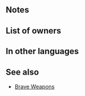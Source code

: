 {{Weapon Infobox
|tagid=SID_勇者の槍
|weaponType=Lance
|might=5
|range=1
|effect=Inflicts Spd-5. If unit initiates combat, unit attacks twice.
|cost=200
|exclusive=0
|statModifiers=0,5,-5,0,0
|next=Brave Lance+
|promotionRarity=5
|promotionTier=1
|required=Steel Lance
|properties=random_all
}}
==Notes==
{{IfUnitInitiates}}
{{Brave weapon interaction}}
==List of owners==
{{Skill Hero List}}
==In other languages==
{{OtherLanguages
|japanese=勇者の槍
|german=Kriegerlanze
|spanishEU=Lanza valor
|spanishLA=Lanza valor
|french=Lance héros
|italian=Lancia forte
|chineseTW=勇者之槍
|portuguese=Lança altiva
}}
==See also==
{{See also skills|cond=Description LIKE '%if unit initiates combat, unit attacks twice%' AND WikiName NOT LIKE '%Brave%' AND Exclusive='1'}}
* [[Brave Weapons]]
{{Weapons Navbox}}